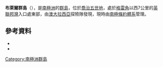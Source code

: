 {{Coord|66|50|S|143|10|E|source:GNIS|display=title}}

'''布萊爾群島'''（{{lang-en|Blair Islands}}），是[[南極洲|南極洲]]的[[群島|群島]]，位於[[喬治五世地|喬治五世地]]，處於[[格雷角|格雷角]]以西7公里的[[英聯邦灣|英聯邦灣]]入口處東部，由[[澳大拉西亞|澳大拉西亞]]探險隊發現，現時由[[南極條約體系|南極條約體系]]管理。

==參考資料==
*{{cite gnis | type = antarid | id = 1493| name = Blair Islands | accessdate = 2011-07-25}}
*{{usgs-gazetteer|id=1493}}

{{DEFAULTSORT:Blair Islands}}
[[Category:南極洲群島|Category:南極洲群島]]


{{GeorgeVLand-geo-stub}}